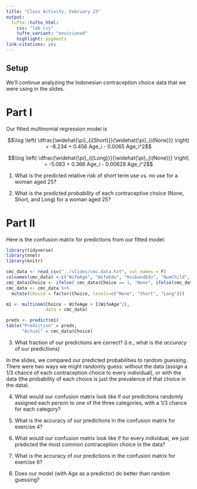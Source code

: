 ```yaml
---
title: "Class Activity, February 23"
output: 
  tufte::tufte_html:
    css: "lab.css"
    tufte_variant: "envisioned"
    highlight: pygments
link-citations: yes
---
```


## Setup

We'll continue analyzing the Indonesian contraception choice data that we were using in the slides.

# Part I

Our fitted multinomial regression model is

$$\log \left( \dfrac{\widehat{\pi}_{i(Short)}}{\widehat{\pi}_{i(None)}} \right) = -8.234 + 0.456 Age_i - 0.0065 Age_i^2$$

$$\log \left( \dfrac{\widehat{\pi}_{i(Long)}}{\widehat{\pi}_{i(None)}} \right) = -5.083 + 0.366 Age_i - 0.00628 Age_i^2$$

1. What is the predicted relative risk of short term use vs. no use for a woman aged 25?

2. What is the predicted *probability* of each contraceptive choice (None, Short, and Long) for a woman aged 25?

# Part II

Here is the confusion matrix for predictions from our fitted model:

```r
library(tidyverse)
library(nnet)
library(knitr)

cmc_data <- read_csv("../slides/cmc.data.txt", col_names = F)
colnames(cmc_data) <-c("WifeAge", "WifeEdu", "HusbandEdu", "NumChild", "WifeRel", "WifeWork", "HusbandOcc","Living", "Media", "Choice")
cmc_data$Choice <- ifelse( cmc_data$Choice == 1, "None", ifelse(cmc_data$Choice==2, "Short", "Long"))
cmc_data <- cmc_data %>%
  mutate(Choice = factor(Choice, levels=c("None", "Short", "Long")))

m1 <- multinom(Choice ~ WifeAge + I(WifeAge^2), 
               data = cmc_data)
```

```r
preds <- predict(m1)
table("Prediction" = preds, 
      "Actual" = cmc_data$Choice)
```

3. What fraction of our predictions are correct? (i.e., what is the *accuracy* of our predictions)

In the slides, we compared our predicted probabilities to random guessing. There were two ways we might randomly guess: without the data (assign a 1/3 chance of each contraception choice to every individual), or with the data (the probability of each choice is just the prevalence of that choice in the data).

4. What would our confusion matrix look like if our predictions randomly assigned each person to one of the three categories, with a 1/3 chance for each category?

5. What is the accuracy of our predictions in the confusion matrix for exercise 4?

6. What would our confusion matrix look like if for every individual, we just predicted the most common contraception choice in the data?

7. What is the accuracy of our predictions in the confusion matrix for exercise 6?

8. Does our model (with Age as a predictor) do better than random guessing?